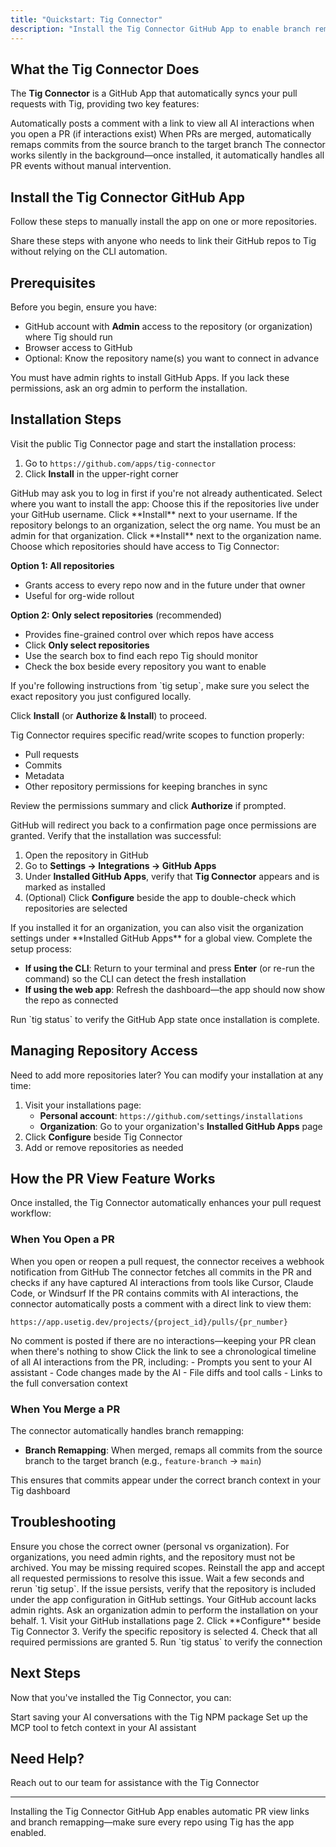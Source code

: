 ```yaml
---
title: "Quickstart: Tig Connector"
description: "Install the Tig Connector GitHub App to enable branch remapping and PR view automation"
---
```


## What the Tig Connector Does

The **Tig Connector** is a GitHub App that automatically syncs your pull requests with Tig, providing two key features:

<CardGroup cols={2}>
<Card title="PR View Links" icon="link">
  Automatically posts a comment with a link to view all AI interactions when you open a PR (if interactions exist)
</Card>

<Card title="Branch Remapping" icon="git-alt">
  When PRs are merged, automatically remaps commits from the source branch to the target branch
</Card>
</CardGroup>

<Info>
The connector works silently in the background—once installed, it automatically handles all PR events without manual intervention.
</Info>

## Install the Tig Connector GitHub App

Follow these steps to manually install the app on one or more repositories.

<Note>
Share these steps with anyone who needs to link their GitHub repos to Tig without relying on the CLI automation.
</Note>

## Prerequisites

Before you begin, ensure you have:

- GitHub account with **Admin** access to the repository (or organization) where Tig should run
- Browser access to GitHub
- Optional: Know the repository name(s) you want to connect in advance

<Warning>
You must have admin rights to install GitHub Apps. If you lack these permissions, ask an org admin to perform the installation.
</Warning>

## Installation Steps

<Steps>
<Step title="Open the Installation Page">
  Visit the public Tig Connector page and start the installation process:

  1. Go to `https://github.com/apps/tig-connector`
  2. Click **Install** in the upper-right corner
  
  <Note>
  GitHub may ask you to log in first if you're not already authenticated.
  </Note>
</Step>

<Step title="Choose Installation Scope">
  Select where you want to install the app:

  <Tabs>
  <Tab title="Personal Account">
    Choose this if the repositories live under your GitHub username. Click **Install** next to your username.
  </Tab>

  <Tab title="Organization">
    If the repository belongs to an organization, select the org name. You must be an admin for that organization. Click **Install** next to the organization name.
  </Tab>
  </Tabs>
</Step>

<Step title="Select Repositories">
  Choose which repositories should have access to Tig Connector:

  **Option 1: All repositories**
  - Grants access to every repo now and in the future under that owner
  - Useful for org-wide rollout

  **Option 2: Only select repositories** (recommended)
  - Provides fine-grained control over which repos have access
  - Click **Only select repositories**
  - Use the search box to find each repo Tig should monitor
  - Check the box beside every repository you want to enable

  <Tip>
  If you're following instructions from `tig setup`, make sure you select the exact repository you just configured locally.
  </Tip>

  Click **Install** (or **Authorize & Install**) to proceed.
</Step>

<Step title="Grant Requested Permissions">
  Tig Connector requires specific read/write scopes to function properly:

  - Pull requests
  - Commits
  - Metadata
  - Other repository permissions for keeping branches in sync

  Review the permissions summary and click **Authorize** if prompted.

  <Check>
  GitHub will redirect you back to a confirmation page once permissions are granted.
  </Check>
</Step>

<Step title="Confirm Installation">
  Verify that the installation was successful:

  1. Open the repository in GitHub
  2. Go to **Settings → Integrations → GitHub Apps**
  3. Under **Installed GitHub Apps**, verify that **Tig Connector** appears and is marked as installed
  4. (Optional) Click **Configure** beside the app to double-check which repositories are selected

  <Info>
  If you installed it for an organization, you can also visit the organization settings under **Installed GitHub Apps** for a global view.
  </Info>
</Step>

<Step title="Return to Tig">
  Complete the setup process:

  - **If using the CLI**: Return to your terminal and press **Enter** (or re-run the command) so the CLI can detect the fresh installation
  - **If using the web app**: Refresh the dashboard—the app should now show the repo as connected

  <Check>
  Run `tig status` to verify the GitHub App state once installation is complete.
  </Check>
</Step>
</Steps>

## Managing Repository Access

Need to add more repositories later? You can modify your installation at any time:

1. Visit your installations page:
   - **Personal account**: `https://github.com/settings/installations`
   - **Organization**: Go to your organization's **Installed GitHub Apps** page
2. Click **Configure** beside Tig Connector
3. Add or remove repositories as needed

## How the PR View Feature Works

Once installed, the Tig Connector automatically enhances your pull request workflow:

### When You Open a PR

<Steps>
<Step title="Connector Detects PR">
  When you open or reopen a pull request, the connector receives a webhook notification from GitHub
</Step>

<Step title="Checks for AI Interactions">
  The connector fetches all commits in the PR and checks if any have captured AI interactions from tools like Cursor, Claude Code, or Windsurf
</Step>

<Step title="Posts a Comment (if interactions found)">
  If the PR contains commits with AI interactions, the connector automatically posts a comment with a direct link to view them:

  ```
  https://app.usetig.dev/projects/{project_id}/pulls/{pr_number}
  ```

  <Info>
  No comment is posted if there are no interactions—keeping your PR clean when there's nothing to show
  </Info>
</Step>

<Step title="View AI Context">
  Click the link to see a chronological timeline of all AI interactions from the PR, including:
  - Prompts you sent to your AI assistant
  - Code changes made by the AI
  - File diffs and tool calls
  - Links to the full conversation context
</Step>
</Steps>

### When You Merge a PR

The connector automatically handles branch remapping:

- **Branch Remapping**: When merged, remaps all commits from the source branch to the target branch (e.g., `feature-branch` → `main`)

<Tip>
This ensures that commits appear under the correct branch context in your Tig dashboard
</Tip>

## Troubleshooting

<AccordionGroup>
<Accordion title="Can't see the repository">
  Ensure you chose the correct owner (personal vs organization). For organizations, you need admin rights, and the repository must not be archived.
</Accordion>

<Accordion title="Permissions warning">
  You may be missing required scopes. Reinstall the app and accept all requested permissions to resolve this issue.
</Accordion>

<Accordion title="CLI still warns after installation">
  Wait a few seconds and rerun `tig setup`. If the issue persists, verify that the repository is included under the app configuration in GitHub settings.
</Accordion>

<Accordion title="403 or forbidden errors">
  Your GitHub account lacks admin rights. Ask an organization admin to perform the installation on your behalf.
</Accordion>

<Accordion title="App already installed but not working">
  1. Visit your GitHub installations page
  2. Click **Configure** beside Tig Connector
  3. Verify the specific repository is selected
  4. Check that all required permissions are granted
  5. Run `tig status` to verify the connection
</Accordion>
</AccordionGroup>

## Next Steps

Now that you've installed the Tig Connector, you can:

<CardGroup cols={2}>
<Card title="Upload Chats" icon="upload" href="/quickstart">
  Start saving your AI conversations with the Tig NPM package
</Card>

<Card title="MCP Tool" icon="plug" href="/quickstart-mcp">
  Set up the MCP tool to fetch context in your AI assistant
</Card>
</CardGroup>

## Need Help?

<Card title="Contact Support" icon="headset" href="https://usetig.dev/contact" horizontal>
  Reach out to our team for assistance with the Tig Connector
</Card>

---

<Info>
Installing the Tig Connector GitHub App enables automatic PR view links and branch remapping—make sure every repo using Tig has the app enabled.
</Info>

